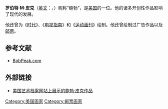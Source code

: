 '''罗伯特·M·皮克'''（[[英文|英文]]：{{lang|en|Robert "Bob" M. Peak}}，{{bd|1927年|5月30日|1992年|8月1日}}）昵称“鲍勃”，是[[美国|美国]]的一位{{link-en|商业画家|commercial illustrator}}。他的诸多开创性作品影响了现代{{link-en|电影海报|movie poster}}的发展。

他还曾为《[[时代_(杂志)|时代]]》、《[[电视指南|电视指南]]》和《[[运动画刊|运动画刊]]》绘制{{link-en|封面艺术|Cover art|封面}}。他还曾绘制过广告作品以及[[邮票|邮票]]。

==参考文献==
*[http://www.bobpeak.com/ BobPeak.com]

==外部链接==
*[http://www.americanartarchives.com/peak,b.htm 美国艺术档案网站上展示的鲍勃·皮克作品]

{{Authority control}}
{{美国人物小作品}}
{{DEFAULTSORT:皮克，鲍勃}}
[[Category:美国画家|Category:美国画家]]
[[Category:邮票画家|Category:邮票画家]]